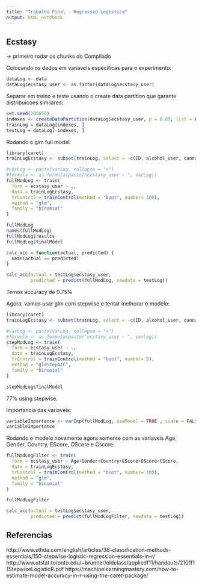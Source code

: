 ```yaml
---
title: "Trabalho Final - Regressao Logistica"
output: html_notebook
---
```



## Ecstasy

-> primeiro rodar os chunks do Compilado

Colocando os dados em variaveis especificas para o experimento:

```r
dataLog <- data
dataLog$ecstasy_user <- as.factor(dataLog$ecstasy_user)
```

Separar em treino e teste usando o create data partition que garante distribuicoes similares:

```r
set.seed(205650)
indexes <- createDataPartition(dataLog$ecstasy_user, p = 0.85, list = FALSE)
trainLog = dataLog[indexes, ]
testLog = dataLog[-indexes, ]
```

Rodando o glm full model:
```r
library(caret)
trainLogEcstasy <- subset(trainLog, select = -c(ID, alcohol_user, cannabis_user, stimulating_user))

#varLog <- paste(varLog, collapse = "+")
#formula <- as.formula(paste("ecstasy_user ~ ", varLog))
fullModLog <- train(
  form = ecstasy_user ~ .,
  data = trainLogEcstasy,
  trControl = trainControl(method = "boot", number= 100),
  method = "glm",
  family = "binomial"
)

fullModLog
names(fullModLog)
fullModLog$results
fullModLog$finalModel
```

```r

calc_acc = function(actual, predicted) {
  mean(actual == predicted)
}

calc_acc(actual = testLog$ecstasy_user,
         predicted = predict(fullModLog, newdata = testLog))

```

Temos accuracy de 0.75%




Agora, vamos usar glm com stepwise e tentar melhorar o modelo:

```r
library(caret)
trainLogEcstasy <- subset(trainLog, select = -c(ID, alcohol_user, cannabis_user, stimulating_user))

#varLog <- paste(varLog, collapse = "+")
#formula <- as.formula(paste("ecstasy_user ~ ", varLog))
stepModLog <- train(
  form = ecstasy_user ~ .,
  data = trainLogEcstasy,
  trControl = trainControl(method = "boot", number= 5),
  method = "glmStepAIC",
  family = "binomial"
)

stepModLog$finalModel

```

77% using stepwise.

Importancia das variaveis: 
```r
variableImportance <- varImp(fullModLog, useModel = TRUE , scale = FALSE)
variableImportance
```

Rodando o modelo novamente agora somente com as variaveis Age, Gender, Country, EScore, OScore e Cscore:
```r
fullModLogFilter <- train(
  form = ecstasy_user ~ Age+Gender+Country+EScore+OScore+CScore,
  data = trainLogEcstasy,
  trControl = trainControl(method = "boot", number= 100),
  method = "glm",
  family = "binomial"
)

fullModLogFilter
```
```r
calc_acc(actual = testLog$ecstasy_user,
         predicted = predict(fullModLogFilter, newdata = testLog))
```



## Referencias
http://www.sthda.com/english/articles/36-classification-methods-essentials/150-stepwise-logistic-regression-essentials-in-r/
http://www.utstat.toronto.edu/~brunner/oldclass/appliedf11/handouts/2101f11StepwiseLogisticR.pdf
https://machinelearningmastery.com/how-to-estimate-model-accuracy-in-r-using-the-caret-package/